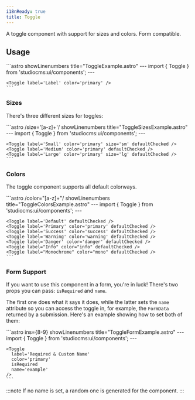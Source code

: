 ```yaml
---
i18nReady: true
title: Toggle
---
```



A toggle component with support for sizes and colors. Form compatible.

## Usage

<Tabs>
  <TabItem label="Preview">
    <PreviewCard>
      <Toggle label="Label" color="primary" />
    </PreviewCard>
  </TabItem>
  <TabItem label="Code">
    ```astro showLinenumbers title="ToggleExample.astro"
    ---
    import { Toggle } from 'studiocms:ui/components';
    ---

    <Toggle label='Label' color='primary' />
    ```
  </TabItem>
</Tabs>

### Sizes

There's three different sizes for toggles:

<Tabs>
  <TabItem label="Preview">
    <PreviewCard>
      <Row>
        <Toggle label="Small" color="primary" size="sm" defaultChecked />
        <Toggle label="Medium" color="primary" defaultChecked />
        <Toggle label="Large" color="primary" size="lg" defaultChecked />
      </Row>
    </PreviewCard>
  </TabItem>
  <TabItem label="Code">
    ```astro /size='[a-z]+'/ showLinenumbers title="ToggleSizesExample.astro"
    ---
    import { Toggle } from 'studiocms:ui/components';
    ---

    <Toggle label='Small' color='primary' size='sm' defaultChecked />
    <Toggle label='Medium' color='primary' defaultChecked />
    <Toggle label='Large' color='primary' size='lg' defaultChecked />
    ```
  </TabItem>
</Tabs>

### Colors

The toggle component supports all default colorways.

<Tabs>
  <TabItem label="Preview">
    <PreviewCard>
      <Toggle label="Default" defaultChecked />
      <Toggle label="Primary" color="primary" defaultChecked />
      <Toggle label="Success" color="success" defaultChecked />
      <Toggle label="Warning" color="warning" defaultChecked />
      <Toggle label="Danger" color="danger" defaultChecked />
      <Toggle label="Info" color="info" defaultChecked />
      <Toggle label="Monochrome" color="mono" defaultChecked />
    </PreviewCard>
  </TabItem>
  <TabItem label="Code">
    ```astro /color="[a-z]+"/ showLinenumbers title="ToggleColorsExample.astro"
    ---
    import { Toggle } from 'studiocms:ui/components';
    ---

    <Toggle label='Default' defaultChecked />
    <Toggle label='Primary' color='primary' defaultChecked />
    <Toggle label='Success' color='success' defaultChecked />
    <Toggle label='Warning' color='warning' defaultChecked />
    <Toggle label='Danger' color='danger' defaultChecked />
    <Toggle label="Info" color="info" defaultChecked />
    <Toggle label="Monochrome" color="mono" defaultChecked />
    ```
  </TabItem>
</Tabs>

### Form Support

If you want to use this component in a form, you're in luck! There's two props you can pass: `isRequired` and `name`.

The first one does what it says it does, while the latter sets the `name` attribute so you can access the toggle in, for example,
the `FormData` returned by a submission. Here's an example showing how to set both of them:

<Tabs>
  <TabItem label="Preview">
    <PreviewCard>
      <Toggle label="Required & Custom Name" color="primary" isRequired name='example' />
    </PreviewCard>
  </TabItem>
  <TabItem label="Code">
    ```astro ins={8-9} showLinenumbers title="ToggleFormExample.astro"
    ---
    import { Toggle } from 'studiocms:ui/components';
    ---

    <Toggle 
      label='Required & Custom Name'
      color='primary'
      isRequired
      name='example'
    />
    ```
  </TabItem>
</Tabs>

:::note
If no name is set, a random one is generated for the component.
:::
